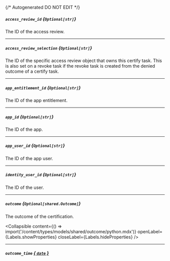 {/* Autogenerated DO NOT EDIT  */}

##### `access_review_id` *{`Optional[str]`}*
The ID of the access review.

---
##### `access_review_selection` *{`Optional[str]`}*
The ID of the specific access review object that owns this certify task. This is also set on a revoke task if the revoke task is created from the denied outcome of a certify task.

---
##### `app_entitlement_id` *{`Optional[str]`}*
The ID of the app entitlement.

---
##### `app_id` *{`Optional[str]`}*
The ID of the app.

---
##### `app_user_id` *{`Optional[str]`}*
The ID of the app user.

---
##### `identity_user_id` *{`Optional[str]`}*
The ID of the user.

---
##### `outcome` *{`Optional[shared.Outcome]`}*
The outcome of the certification.

<Collapsible content={() => import('/content/types/models/shared/outcome/python.mdx')} openLabel={Labels.showProperties} closeLabel={Labels.hideProperties} />


---
##### `outcome_time` [*{ `date` }*](https://docs.python.org/3/library/datetime.html#date-objects)


